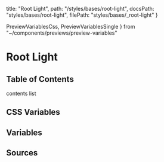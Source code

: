   title: "Root Light",
  path: "/styles/bases/root-light",
  docsPath: "styles/bases/root-light",
  filePath: "styles/bases/_root-light"
}

  PreviewVariablesCss,
  PreviewVariablesSingle
} from "~/components/previews/preview-variables"

# Root Light

## Table of Contents

contents list

## CSS Variables

<PreviewVariablesCss filePath={meta.filePath} />

## Variables

<PreviewVariablesSingle filePath={meta.filePath} />

## Sources

<PreviewSources
  title={meta.title}
  docsPath={meta.docsPath}
  scssPath={meta.filePath}
/>
